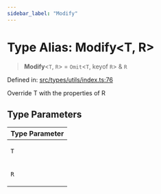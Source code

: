 ```yaml
---
sidebar_label: "Modify"
---
```


# Type Alias: Modify\<T, R\>

> **Modify**\<`T`, `R`\> = `Omit`\<`T`, keyof `R`\> & `R`

Defined in: [src/types/utils/index.ts:76](https://github.com/PolymeshAssociation/polymesh-sdk/blob/bee6a2fe7a8ce5db42a6982e793782182cde2153/src/types/utils/index.ts#L76)

Override T with the properties of R

## Type Parameters

<table>
<thead>
<tr>
<th>Type Parameter</th>
</tr>
</thead>
<tbody>
<tr>
<td>

`T`

</td>
</tr>
<tr>
<td>

`R`

</td>
</tr>
</tbody>
</table>
